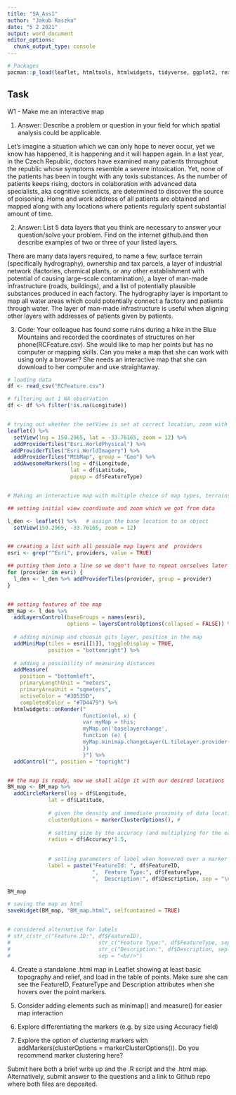 ```yaml
---
title: "SA_Ass1"
author: "Jakub Raszka"
date: "5 2 2021"
output: word_document
editor_options: 
  chunk_output_type: console
---
```


```r
# Packages
pacman::p_load(leaflet, htmltools, htmlwidgets, tidyverse, ggplot2, reader)

```

## Task
W1 - Make me an interactive map


1. Answer: Describe a problem or question in your field for which spatial analysis could be applicable.

Let's imagine a situation which we can only hope to never occur, yet we know has happened, it is happening and it will happen again. In a last year, in the Czech Republic, doctors have examined many patients throughout the republic whose symptoms resemble a severe intoxication. Yet, none of the patients has been in tought with any toxis substances. As the number of patients keeps rising, doctors in colaboration with advanced data specialists, aka cognitive scienticts, are determined to discover the source of poisoning.
Home and work address of all patients are obtained and mapped along with any locations where patients regularly spent substantial amount of time.

2. Answer: List 5 data layers that you think are necessary to answer your question/solve your problem. Find on the internet github.and then describe examples of two or three of your listed layers.

There are many data layers required, to name a few, surface terrain (specifically hydrography), ownership and tax parcels, a layer of industrial network (factories, chemical plants, or any other establishment with potential of causing large-scale contamination), a layer of man-made infrastructure (roads, buildings),  and a list of potentially plausible substances produced in each factory. 
The hydrography layer is important to map all water areas which could potentially connect a factory and patients through water. The layer of man-made infrastructure is useful when aligning other layers with addresses of patients given by patients.



3. Code: Your colleague has found some ruins during a hike in the Blue Mountains and recorded the coordinates of structures on her phone(RCFeature.csv). She would like to map her points but has no computer or mapping skills. Can you make a map that she can work with using only a browser? She needs an interactive map that she can download to her computer and use straightaway.

```r
# loading data
df <- read_csv("RCFeature.csv")

# filtering out 1 NA observation
df <- df %>% filter(!is.na(Longitude))


# trying out whether the setView is set at correct location, zoom with only 3 map layers
leaflet() %>%
  setView(lng = 150.2965, lat = -33.76165, zoom = 12) %>% 
  addProviderTiles("Esri.WorldPhysical") %>% 
 addProviderTiles("Esri.WorldImagery") %>% 
  addProviderTiles("MtbMap", group = "Geo") %>% 
  addAwesomeMarkers(lng = df$Longitude,
                    lat = df$Latitude, 
                    popup = df$FeatureType)


# Making an interactive map with multiple choice of map types, terrains

## setting initial view coordinate and zoom which we got from data  

l_den <- leaflet() %>%   # assign the base location to an object
  setView(150.2965, -33.76165, zoom = 12)


## creating a list with all possible map layers and  providers
esri <- grep("^Esri", providers, value = TRUE)

## putting them into a line so we don't have to repeat ourselves later on
for (provider in esri) {
  l_den <- l_den %>% addProviderTiles(provider, group = provider)
}


## setting features of the map
BM_map <- l_den %>%
  addLayersControl(baseGroups = names(esri),
                   options = layersControlOptions(collapsed = FALSE)) %>%
  
  # adding minimap and choosin gits layer, position in the map
  addMiniMap(tiles = esri[[1]], toggleDisplay = TRUE,
             position = "bottomright") %>%
  
  # adding a possibility of measuring distances
  addMeasure(
    position = "bottomleft",
    primaryLengthUnit = "meters",
    primaryAreaUnit = "sqmeters",
    activeColor = "#3D535D",
    completedColor = "#7D4479") %>% 
  htmlwidgets::onRender("
                        function(el, x) {
                        var myMap = this;
                        myMap.on('baselayerchange',
                        function (e) {
                        myMap.minimap.changeLayer(L.tileLayer.provider(e.name));
                        })
                        }") %>% 
  addControl("", position = "topright")


## the map is ready, now we shall align it with our desired locations 
BM_map <- BM_map %>% 
  addCircleMarkers(lng = df$Longitude, 
             lat = df$Latitude,
             
             # given the density and immediate proximity of data locations, I think that clusteroptions is a nice improvement in viewing every single datapoint. However, if we just want to get a feeling for the distribution without any info about the data points, the cluster options, should be tagged out
             clusterOptions = markerClusterOptions(), # 
             
             # setting size by the accuracy (and multiplying for the ease of finding all of them)
             radius = df$Accuracy*1.5,
              
             
             # setting parameters of label when hoovered over a marker
             label = paste("FeatureId: ", df$FeatureID,
                           ",  Feature Type:", df$FeatureType,
                           ",  Description:", df$Description, sep = "\n"))

BM_map

# saving the map as html
saveWidget(BM_map, "BM_map.html", selfcontained = TRUE)


# considered alternative for labels
# str_c(str_c("Feature ID:", df$FeatureID),
#                            str_c("Feature Type:", df$FeatureType, sep = " "),
#                            str_c("Description:", df$Description, sep = " "),
#                            sep = "<br/>")
```


4. Create a standalone .html map in Leaflet showing at least basic topography and relief, and load in the table of points. Make sure she can see the FeatureID, FeatureType and Description attributes when she hovers over the point markers. 

5. Consider adding elements such as minimap() and measure() for easier map interaction
6. Explore differentiating the markers (e.g. by size using Accuracy field)

7. Explore the option of clustering markers with addMarkers(clusterOptions = markerClusterOptions()). Do you recommend marker clustering here?



Submit here both a brief write up and the .R script and the .html map. Alternatively, submit answer to the questions and a link to Github repo where both files are deposited.











